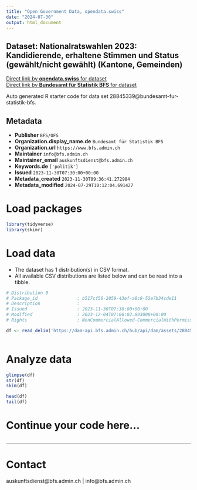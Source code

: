 ```yaml
---
title: "Open Government Data, opendata.swiss"
date: "2024-07-30"
output: html_document
---
```


## Dataset: Nationalratswahlen 2023: Kandidierende, erhaltene Stimmen und Status (gewählt/nicht gewählt) (Kantone, Gemeinden)



[Direct link by **opendata.swiss** for dataset](https://opendata.swiss/de/dataset/nationalratswahlen-2023-kandidierende-erhaltene-stimmen-und-status-gewahlt-nicht-gewahlt-kanton)<br>
[Direct link by **Bundesamt für Statistik BFS** for dataset](https://www.bfs.admin.ch/asset/de/sd-t-17.02-NRW2023-kandidierende)

Auto generated R starter code for data set 28845339@bundesamt-fur-statistik-bfs.

## Metadata

- **Publisher** `BFS/OFS`
- **Organization.display_name.de** `Bundesamt für Statistik BFS`
- **Organization.url** `https://www.bfs.admin.ch`
- **Maintainer** `info@bfs.admin.ch`
- **Maintainer_email** `auskunftsdienst@bfs.admin.ch`
- **Keywords.de** `['politik']`
- **Issued** `2023-11-30T07:30:00+00:00`
- **Metadata_created** `2023-11-30T09:36:41.272984`
- **Metadata_modified** `2024-07-29T10:12:04.691427`


# Load packages

```r

library(tidyverse)
library(skimr)

```

# Load data

-   The dataset has 1 distribution(s) in CSV format.
-   All available CSV distributions are listed below and can be read into a tibble.

```r

# Distribution 0
# Package_id               : b517cf56-2059-43ef-a8c9-52e7b34cde11
# Description              : 
# Issued                   : 2023-11-30T07:30:00+00:00
# Modified                 : 2023-12-04T07:06:02.893000+00:00
# Rights                   : NonCommercialAllowed-CommercialWithPermission-ReferenceRequired

df <- read_delim('https://dam-api.bfs.admin.ch/hub/api/dam/assets/28845350/appendix')



```

# Analyze data

```r

glimpse(df)
str(df)
skim(df)

head(df)
tail(df)

```

# Continue your code here...

```r

```

------------------------------------------------------------------------

# Contact

auskunftsdienst@bfs.admin.ch | info@bfs.admin.ch
